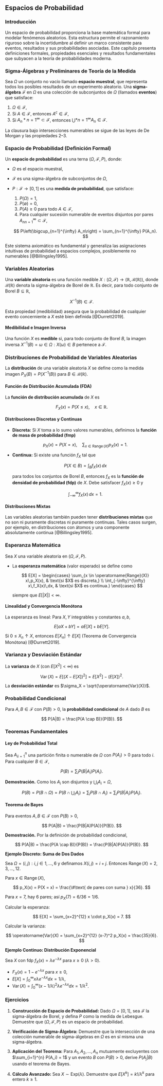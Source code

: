 ## Espacios de Probabilidad

### Introducción

Un espacio de probabilidad proporciona la base matemática formal para modelar fenómenos aleatorios. Esta estructura permite el razonamiento riguroso sobre la incertidumbre al definir un marco consistente para eventos, resultados y sus probabilidades asociadas. Este capítulo presenta definiciones formales, propiedades esenciales y resultados fundamentales que subyacen a la teoría de probabilidades moderna.

### Sigma-Álgebras y Preliminares de Teoría de la Medida

Sea $\Omega$ un conjunto no vacío llamado **espacio muestral**, que representa todos los posibles resultados de un experimento aleatorio. Una **sigma-álgebra** $\mathcal{F}$ en $\Omega$ es una colección de subconjuntos de $\Omega$ (llamados **eventos**) que satisface:

1. $\Omega \in \mathcal{F}$,
2. Si $A \in \mathcal{F}$, entonces $A^{c} \in \mathcal{F}$,
3. Si ${A_n}*{n=1}^\infty \subset \mathcal{F}$, entonces $\bigcup*{n=1}^\infty A_n \in \mathcal{F}$.

La clausura bajo intersecciones numerables se sigue de las leyes de De Morgan y las propiedades 2–3.

### Espacio de Probabilidad (Definición Formal)

Un **espacio de probabilidad** es una terna $(\Omega, \mathcal{F}, P)$, donde:

* $\Omega$ es el espacio muestral,
* $\mathcal{F}$ es una sigma-álgebra de subconjuntos de $\Omega$,
* $P: \mathcal{F} \to [0, 1]$ es una **medida de probabilidad**, que satisface:

  1. $P(\Omega) = 1$,
  2. $P(\emptyset) = 0$,
  3. $P(A) \geq 0$ para todo $A \in \mathcal{F}$,
  4. Para cualquier sucesión numerable de eventos disjuntos por pares ${A_n}_{n=1}^{\infty} \subset \mathcal{F}$,

  $$
  P\left(\bigcup_{n=1}^{\infty} A_n\right) = \sum_{n=1}^{\infty} P(A_n).
  $$

Este sistema axiomático es fundamental y generaliza las asignaciones intuitivas de probabilidad a espacios complejos, posiblemente no numerables [@Billingsley1995].

### Variables Aleatorias

Una **variable aleatoria** es una función medible $X: (\Omega, \mathcal{F}) \to (\mathbb{R}, \mathcal{B}(\mathbb{R}))$, donde $\mathcal{B}(\mathbb{R})$ denota la sigma-álgebra de Borel de $\mathbb{R}$. Es decir, para todo conjunto de Borel $B \subseteq \mathbb{R}$,

$$
X^{-1}(B) \in \mathcal{F}.
$$

Esta propiedad (medibilidad) asegura que la probabilidad de cualquier evento concerniente a $X$ esté bien definida [@Durrett2019].

#### Medibilidad e Imagen Inversa

Una función $X$ es **medible** si, para todo conjunto de Borel $B$, la imagen inversa $X^{-1}(B) = {\omega \in \Omega : X(\omega) \in B}$ pertenece a $\mathcal{F}$.

### Distribuciones de Probabilidad de Variables Aleatorias

La **distribución** de una variable aleatoria $X$ se define como la medida imagen $P_X(B) = P(X^{-1}(B))$ para $B \in \mathcal{B}(\mathbb{R})$.

#### Función de Distribución Acumulada (FDA)

La **función de distribución acumulada** de $X$ es

$$
F_X(x) = P(X \leq x), \quad x \in \mathbb{R}.
$$

#### Distribuciones Discretas y Continuas

* **Discreta:** Si $X$ toma a lo sumo valores numerables, definimos la **función de masa de probabilidad (fmp)**

  $$
  p_X(x) = P(X = x), \quad \sum_{x \in \operatorname{Range}(X)} p_X(x) = 1.
  $$
* **Continua:** Si existe una función $f_X$ tal que

  $$
  P(X \in B) = \int_B f_X(x)\,dx
  $$

  para todos los conjuntos de Borel $B$, entonces $f_X$ es la **función de densidad de probabilidad (fdp)** de $X$. Debe satisfacer $f_X(x) \geq 0$ y

  $$
  \int_{-\infty}^{\infty} f_X(x)\,dx = 1.
  $$

#### Distribuciones Mixtas

Las variables aleatorias también pueden tener **distribuciones mixtas** que no son ni puramente discretas ni puramente continuas. Tales casos surgen, por ejemplo, en distribuciones con átomos y una componente absolutamente continua [@Billingsley1995].

### Esperanza Matemática

Sea $X$ una variable aleatoria en $(\Omega, \mathcal{F}, P)$.

* La **esperanza matemática** (valor esperado) se define como

  $$
  E[X] =
  \begin{cases}
  \sum_{x \in \operatorname{Range}(X)} x\,p_X(x), & \text{si $X$ es discreta,} \\
  \int_{-\infty}^{\infty} x\,f_X(x)\,dx, & \text{si $X$ es continua.}
  \end{cases}
  $$

  siempre que $E[|X|] < \infty$.

#### Linealidad y Convergencia Monótona

La esperanza es lineal: Para $X, Y$ integrables y constantes $a, b$,

$$
E[aX + bY] = a E[X] + b E[Y].
$$

Si $0 \leq X_n \uparrow X$, entonces $E[X_n] \uparrow E[X]$ (Teorema de Convergencia Monótona) [@Durrett2019].

### Varianza y Desviación Estándar

La **varianza** de $X$ (con $E[X^2] < \infty$) es

$$
\operatorname{Var}(X) = E[(X - E[X])^2] = E[X^2] - (E[X])^2.
$$

La **desviación estándar** es $\sigma_X = \sqrt{\operatorname{Var}(X)}$.

### Probabilidad Condicional

Para $A, B \in \mathcal{F}$ con $P(B) > 0$, la **probabilidad condicional** de $A$ dado $B$ es

$$
P(A|B) = \frac{P(A \cap B)}{P(B)}.
$$

### Teoremas Fundamentales

#### Ley de Probabilidad Total

Sea ${A_i}_{i=1}^{n}$ una partición finita o numerable de $\Omega$ con $P(A_i) > 0$ para todo $i$. Para cualquier $B \in \mathcal{F}$,

$$
P(B) = \sum_{i} P(B|A_i)P(A_i).
$$

**Demostración.**
Como los $A_i$ son disjuntos y $\bigcup_{i} A_i = \Omega$,

$$
P(B) = P\left(B \cap \Omega\right) = P\left(B \cap \bigcup_{i} A_i\right) = \sum_{i} P(B \cap A_i) = \sum_{i} P(B|A_i)P(A_i).
$$

#### Teorema de Bayes

Para eventos $A, B \in \mathcal{F}$ con $P(B) > 0$,

$$
P(A|B) = \frac{P(B|A)P(A)}{P(B)}.
$$

**Demostración.**
Por la definición de probabilidad condicional,

$$
P(A|B) = \frac{P(A \cap B)}{P(B)} = \frac{P(B|A)P(A)}{P(B)}.
$$

**Ejemplo Discreto: Suma de Dos Dados**

Sea $\Omega = {(i,j) : i, j \in {1,\ldots,6}}$ y definamos $X(i,j) = i + j$. Entonces $\operatorname{Range}(X) = {2,3,\ldots,12}$.

Para $x \in \operatorname{Range}(X)$,

$$
p_X(x) = P(X = x) = \frac{\#\text{ de pares con suma } x}{36}.
$$

Para $x = 7$, hay 6 pares; así $p_X(7) = 6/36 = 1/6$.

Calcular la esperanza:

$$
E[X] = \sum_{x=2}^{12} x \cdot p_X(x) = 7.
$$

Calcular la varianza:

$$
\operatorname{Var}(X) = \sum_{x=2}^{12} (x-7)^2 p_X(x) = \frac{35}{6}.
$$

**Ejemplo Continuo: Distribución Exponencial**

Sea $X$ con fdp $f_X(x) = \lambda e^{-\lambda x}$ para $x \geq 0$ ($\lambda > 0$).

* $F_X(x) = 1 - e^{-\lambda x}$ para $x \geq 0$,
* $E[X] = \int_{0}^{\infty} x \lambda e^{-\lambda x} dx = 1/\lambda$,
* $\operatorname{Var}(X) = \int_{0}^{\infty} (x - 1/\lambda)^2 \lambda e^{-\lambda x} dx = 1/\lambda^2$.

### Ejercicios

1. **Construcción de Espacio de Probabilidad:**
   Dado $\Omega = [0,1]$, sea $\mathcal{F}$ la sigma-álgebra de Borel, y defina $P$ como la medida de Lebesgue. Demuestre que $(\Omega, \mathcal{F}, P)$ es un espacio de probabilidad.

2. **Verificación de Sigma-Álgebra:**
   Demuestre que la intersección de una colección numerable de sigma-álgebras en $\Omega$ es en sí misma una sigma-álgebra.

3. **Aplicación del Teorema:**
   Para $A_1, A_2, \ldots, A_n$ mutuamente excluyentes con $\sum_{i=1}^{n} P(A_i) = 1$ y un evento $B$ con $P(B) > 0$, derive $P(A_j|B)$ usando el teorema de Bayes.

4. **Cálculo Avanzado:**
   Sea $X \sim \text{Exp}(\lambda)$. Demuestre que $E[X^k] = k!/\lambda^k$ para entero $k \geq 1$.